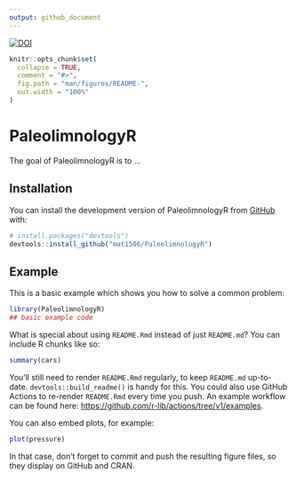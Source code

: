 ```yaml
---
output: github_document
---
```


<!-- README.md is generated from README.Rmd. Please edit that file -->

[![DOI](https://zenodo.org/badge/316714683.svg)](https://zenodo.org/badge/latestdoi/316714683)

```r
knitr::opts_chunk$set(
  collapse = TRUE,
  comment = "#>",
  fig.path = "man/figures/README-",
  out.width = "100%"
)
```

# PaleolimnologyR

<!-- badges: start -->
<!-- badges: end -->

The goal of PaleolimnologyR is to ...

## Installation

You can install the development version of PaleolimnologyR from [GitHub](https://github.com/) with:

``` r
# install.packages("devtools")
devtools::install_github("mat1506/PaleolimnologyR")
```

## Example

This is a basic example which shows you how to solve a common problem:

```r
library(PaleolimnologyR)
## basic example code
```

What is special about using `README.Rmd` instead of just `README.md`? You can include R chunks like so:

```r
summary(cars)
```

You'll still need to render `README.Rmd` regularly, to keep `README.md` up-to-date. `devtools::build_readme()` is handy for this. You could also use GitHub Actions to re-render `README.Rmd` every time you push. An example workflow can be found here: <https://github.com/r-lib/actions/tree/v1/examples>.

You can also embed plots, for example:

```r
plot(pressure)
```

In that case, don't forget to commit and push the resulting figure files, so they display on GitHub and CRAN.
